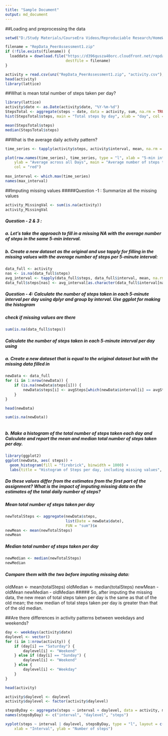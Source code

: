 ```yaml
---
title: "Sample Document"
output: md_document
--- 
```


##Loading and preprocessing the data

```r
setwd("D:/Study Materials/CourseEra Videos/Reproduciable Research/HomeWork")
```

```r
filename = "RepData_PeerAssessment1.zip"
if (!file.exists(filename)) {
  loaddata = download.file("https://d396qusza40orc.cloudfront.net/repdata%2Fdata%2Factivity.zip",
                           destfile = filename)
}
```

```r
activity = read.csv(unz("RepData_PeerAssessment1.zip", "activity.csv"), header=T,  colClasses=c("numeric","character","numeric"))
head(activity)
library(lattice)
```

##What is mean total number of steps taken per day?
```r
library(lattice)
activity$date <- as.Date(activity$date, "%Y-%m-%d")
StepsTotal <- aggregate(steps ~ date, data = activity, sum, na.rm = TRUE)
hist(StepsTotal$steps, main = "Total steps by day", xlab = "day", col = "red")
```

```r
mean(StepsTotal$steps)
median(StepsTotal$steps)
```

##What is the average daily activity pattern?

```r
time_series <- tapply(activity$steps, activity$interval, mean, na.rm = TRUE)

plot(row.names(time_series), time_series, type = "l", xlab = "5-min interval", 
    ylab = "Average across all Days", main = "Average number of steps taken", 
    col = "red")
    
max_interval <- which.max(time_series)
names(max_interval)
```

##Imputing missing values
#####Question -1 : Summarize all the missing values
```r
activity_MissingVal <- sum(is.na(activity))
activity_MissingVal 
```
#####  Question - 2 & 3 : 
#####    a. Let's take the approach to fill in a missing NA with the average number of steps in the same 5-min interval.
#####    b. Create a new dataset as the original and use tapply for filling in the missing values with the average number of steps per 5-minute interval:
```r
data_full <- activity
nas <- is.na(data_full$steps)
avg_interval <- tapply(data_full$steps, data_full$interval, mean, na.rm=TRUE, simplify=TRUE)
data_full$steps[nas] <- avg_interval[as.character(data_full$interval[nas])]
```
##### Question - 4:  Calculate the number of steps taken in each 5-minute interval per day using dplyr and group by interval. Use ggplot for making the histogram

##### check if missing values are there 
```r
sum(is.na(data_full$steps))
```
##### Calculate the number of steps taken in each 5-minute interval per day using 
##### a. Create a new dataset that is equal to the original dataset but with the missing data filled in
```r
newData <- data_full 
for (i in 1:nrow(newData)) {
    if (is.na(newData$steps[i])) {
        newData$steps[i] <- avgSteps[which(newData$interval[i] == avgSteps$interval), ]$meanOfSteps
    }
}

head(newData)

sum(is.na(newData))
  
```

##### b. Make a histogram of the total number of steps taken each day and Calculate and report the mean and median total number of steps taken per day.
```r
library(ggplot2)
ggplot(newData, aes( steps)) +
  geom_histogram(fill = "firebrick", binwidth = 1000) +
  labs(title = "Histogram of Steps per day, including missing values", x = "Steps per day", y = "Frequency")

```

##### Do these values differ from the estimates from the first part of the assignment? What is the impact of imputing missing data on the estimates of the total daily number of steps?
##### Mean total number of steps taken per day
```r
newTotalSteps <- aggregate(newData$steps, 
                           list(Date = newData$date), 
                           FUN = "sum")$x
newMean <- mean(newTotalSteps)
newMean
```
##### Median total number of steps taken per day
```r
newMedian <- median(newTotalSteps)
newMedian
```
##### Compare them with the two before imputing missing data:
oldMean <- mean(totalSteps)
oldMedian <- median(totalSteps)
newMean - oldMean
newMedian - oldMedian
##### So, after imputing the missing data, the new mean of total steps taken per day is the same as that of the old mean; the new median of total steps taken per day is greater than that of the old median.

##Are there differences in activity patterns between weekdays and weekends?
```r
day <- weekdays(activity$date)
daylevel <- vector()
for (i in 1:nrow(activity)) {
    if (day[i] == "Saturday") {
        daylevel[i] <- "Weekend"
    } else if (day[i] == "Sunday") {
        daylevel[i] <- "Weekend"
    } else {
        daylevel[i] <- "Weekday"
    }
}

head(activity)

activity$daylevel <- daylevel
activity$daylevel <- factor(activity$daylevel)

stepsByDay <- aggregate(steps ~ interval + daylevel, data = activity, mean)
names(stepsByDay) <- c("interval", "daylevel", "steps")

xyplot(steps ~ interval | daylevel, stepsByDay, type = "l", layout = c(1, 2), 
    xlab = "Interval", ylab = "Number of steps")
```
